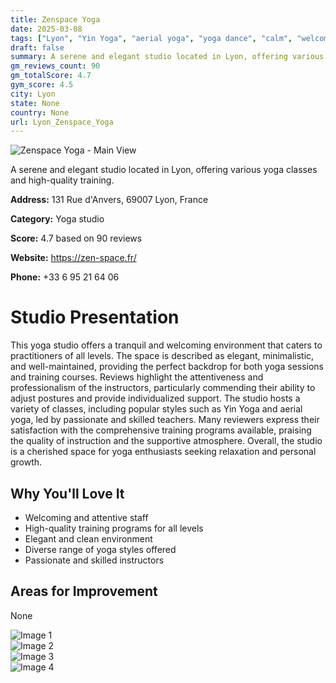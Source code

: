 ```yaml
---
title: Zenspace Yoga
date: 2025-03-08
tags: ["Lyon", "Yin Yoga", "aerial yoga", "yoga dance", "calm", "welcoming", "Lyon"]  
draft: false
summary: A serene and elegant studio located in Lyon, offering various yoga classes and high-quality training.
gm_reviews_count: 90
gm_totalScore: 4.7
gym_score: 4.5
city: Lyon
state: None
country: None
url: Lyon_Zenspace_Yoga
---
```


<div className="aspect-[16/9] relative my-8">
  <img 
    src="https://lh5.googleusercontent.com/p/AF1QipPLNbWqO0PfPhqLoLDFvk465Cwk_RUQJN5927k-=w1920-h1080-k-no"
    alt="Zenspace Yoga - Main View"
    className="object-cover absolute inset-0 w-full h-full rounded-lg"
  />
</div>

A serene and elegant studio located in Lyon, offering various yoga classes and high-quality training.

**Address:** 131 Rue d'Anvers, 69007 Lyon, France

**Category:** Yoga studio

**Score:** 4.7 based on 90 reviews

**Website:** https://zen-space.fr/

**Phone:** +33 6 95 21 64 06

# Studio Presentation

This yoga studio offers a tranquil and welcoming environment that caters to practitioners of all levels. The space is described as elegant, minimalistic, and well-maintained, providing the perfect backdrop for both yoga sessions and training courses. Reviews highlight the attentiveness and professionalism of the instructors, particularly commending their ability to adjust postures and provide individualized support. The studio hosts a variety of classes, including popular styles such as Yin Yoga and aerial yoga, led by passionate and skilled teachers. Many reviewers express their satisfaction with the comprehensive training programs available, praising the quality of instruction and the supportive atmosphere. Overall, the studio is a cherished space for yoga enthusiasts seeking relaxation and personal growth.

## Why You'll Love It

- Welcoming and attentive staff
- High-quality training programs for all levels
- Elegant and clean environment
- Diverse range of yoga styles offered
- Passionate and skilled instructors

## Areas for Improvement

None

<div className="grid grid-cols-1 xl:grid-cols-2 gap-4 my-8">
<div className="aspect-[4/3] relative"><img src="https://lh3.googleusercontent.com/p/AF1QipPA587skZCVMVynvhfj7AA-DFExz2IyrGYnBfMX=w1920-h1080-k-no" alt="Image 1" className="object-cover absolute inset-0 w-full h-full rounded-lg" /></div>
<div className="aspect-[4/3] relative"><img src="https://lh5.googleusercontent.com/p/AF1QipNbXUp9Q5xcgQHDotmQTrN_rwbucxOWI90njbxt=w1920-h1080-k-no" alt="Image 2" className="object-cover absolute inset-0 w-full h-full rounded-lg" /></div>
<div className="aspect-[4/3] relative"><img src="https://lh3.googleusercontent.com/gps-cs-s/AB5caB-SzRWLBZr70obxdcDNsadkDB0cSjA_5IAXJuMTu4QSTIXd_txP6ZSY5cXsP-kpoklyy7enS9sQvKszHnZGCqSMOXAFvxnasCx-kOlR8wsXqSiYvVE2gY_eR2Vf2TxGb4u6lX8l=w1920-h1080-k-no" alt="Image 3" className="object-cover absolute inset-0 w-full h-full rounded-lg" /></div>
<div className="aspect-[4/3] relative"><img src="https://lh5.googleusercontent.com/p/AF1QipOg4F3xyzFlPbOpsCrW4cPxExHtaeJPMPrBo9KU=w1920-h1080-k-no" alt="Image 4" className="object-cover absolute inset-0 w-full h-full rounded-lg" /></div>
</div>